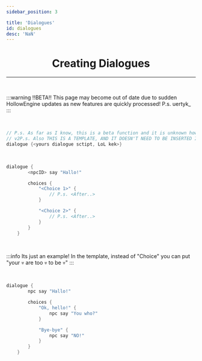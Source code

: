 ```yaml
---
sidebar_position: 3

title: 'Dialogues'
id: dialogues
desc: 'NaN'
---
```


<div align="center">

# Creating Dialogues

---

<br />

<div align="left" id="dont-copy">

:::warning !!BETA!!
This page may become out of date due to sudden HollowEngine updates as new features are quickly processed!
P.s. uertyk_
:::

<br />

```kts title="The basis of dialogue"
// P.s. As far as I know, this is a beta function and it is unknown how it works, before the official release of the engine on 2.0 it can change completely!
// v2P.s. Also THIS IS A TEMPLATE, AND IT DOESN'T NEED TO BE INSERTED INTO THE CODE TOGETHER WITH "<>" !!!
dialogue {<yours dialogue sctipt, LoL kek>}
```

<br />

```kts title="Example of Dialog"
dialogue {
        <npcID> say "Hallo!"

        choices {
            "<Choice 1>" {
                // P.s. <After..>
            }

            "<Choice 2>" {
                // P.s. <After..>
            }
        }
    }
```

<br />

:::info Its just an example!
In the template, instead of "Choice" you can put "your 💀 are too 💀 to be 💀"
:::

<br />

```kts title="Example"
dialogue {
        npc say "Hallo!"

        choices {
            "Ok, hello!" {
                npc say "You who?"
            }

            "Bye-bye" {
                npc say "NO!"
            }
        }
    }
```

</div>

</div>
